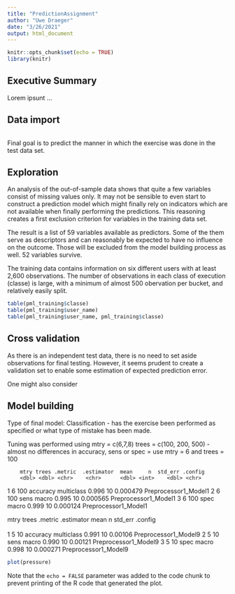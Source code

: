 ```yaml
---
title: "PredictionAssignment"
author: "Uwe Draeger"
date: "3/26/2021"
output: html_document
---
```


```r
knitr::opts_chunk$set(echo = TRUE)
library(knitr)

```

## Executive Summary

Lorem ipsunt ...


## Data import

```r

```

Final goal is to predict the manner in which the exercise was done in the test data set. 




## Exploration

An analysis of the out-of-sample data shows that quite a few variables consist of missing values only. It may not be sensible to even start to construct a prediction model which might finally rely on indicators which are not available when finally performing the predictions. This reasoning creates a first exclusion criterion for variables in the training data set. 

The result is a list of 59 variables available as predictors. Some of the them serve as descriptors and can reasonably be expected to have no influence on the outcome. Those will be excluded from the model building process as well. 52 variables survive. 


The training data contains information on six different users with at least 2,600 observations. 
The number of observations in each class of execution (classe) is large, with a minimum of almost 500 obervation per bucket, and relatively easily split.

```r

table(pml_training$classe)
table(pml_training$user_name)
table(pml_training$user_name, pml_training$classe)

```



## Cross validation

As there is an independent test data, there is no need to set aside observations for final testing. However, it seems prudent to create a validation set to enable some estimation of expected prediction error. 

One might also consider 

## Model building

Type of final model: Classification - has the exercise been performed as specified or what type of mistake has been made.

Tuning was performed using mtry = c(6,7,8) trees = c(100, 200, 500) - almost no differences in accuracy, sens or spec = use mtry = 6 and trees = 100

        mtry trees .metric  .estimator  mean     n  std_err .config             
        <dbl> <dbl> <chr>    <chr>      <dbl> <int>    <dbl> <chr>               
 1     6   100 accuracy multiclass 0.996    10 0.000479 Preprocessor1_Model1
 2     6   100 sens     macro      0.995    10 0.000565 Preprocessor1_Model1
 3     6   100 spec     macro      0.999    10 0.000124 Preprocessor1_Model1
 
   mtry trees .metric  .estimator  mean     n  std_err .config             
  <dbl> <dbl> <chr>    <chr>      <dbl> <int>    <dbl> <chr>               
1     5    10 accuracy multiclass 0.991    10 0.00106  Preprocessor1_Model9
2     5    10 sens     macro      0.990    10 0.00121  Preprocessor1_Model9
3     5    10 spec     macro      0.998    10 0.000271 Preprocessor1_Model9
 

```r
plot(pressure)
```

Note that the `echo = FALSE` parameter was added to the code chunk to prevent printing of the R code that generated the plot.

